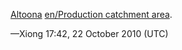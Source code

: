 [[en/Catchment areas of disjoint stations|Altoona]] [[en/Production catchment area]].

{{Page:en/Archive/Community/Users/Xiong/license}}

&mdash;Xiong 17:42, 22 October 2010 (UTC)